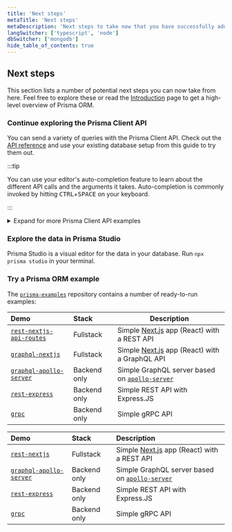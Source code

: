 ```yaml
---
title: 'Next steps'
metaTitle: 'Next steps'
metaDescription: 'Next steps to take now that you have successfully added Prisma to your project'
langSwitcher: ['typescript', 'node']
dbSwitcher: ['mongodb']
hide_table_of_contents: true
---
```


## Next steps

This section lists a number of potential next steps you can now take from here. Feel free to explore these or read the [Introduction](/orm/overview/introduction/what-is-prisma) page to get a high-level overview of Prisma ORM.

### Continue exploring the Prisma Client API

You can send a variety of queries with the Prisma Client API. Check out the [API reference](/orm/prisma-client) and use your existing database setup from this guide to try them out.

:::tip

You can use your editor's auto-completion feature to learn about the different API calls and the arguments it takes. Auto-completion is commonly invoked by hitting <kbd>CTRL</kbd>+<kbd>SPACE</kbd> on your keyboard.

:::

<details>
<summary>Expand for more Prisma Client API examples</summary>

Here are a few suggestions for a number of more queries you can send with Prisma Client:

**Filter all `Post` records that contain `"hello"`**

```js
const filteredPosts = await prisma.post.findMany({
  where: {
    OR: [{ title: { contains: 'hello' } }, { body: { contains: 'hello' } }],
  },
})
```

**Create a new `Post` record and connect it to an existing `User` record**

```js
const post = await prisma.post.create({
  data: {
    title: 'Join us for Prisma Day 2020',
    slug: 'prisma-day-2020',
    body: 'A conference on modern application development and databases.',
    user: {
      connect: { email: 'hello@prisma.com' },
    },
  },
})
```

**Use the fluent relations API to retrieve the `Post` records of a `User` by traversing the relations**

```js
const user = await prisma.comment
  .findUnique({
    where: { id: '60ff4e9500acc65700ebf470' },
  })
  .post()
  .user()
```

**Delete a `User` record**

```js
const deletedUser = await prisma.user.delete({
  where: { email: 'sarah@prisma.io' },
})
```

</details>

### Explore the data in Prisma Studio

Prisma Studio is a visual editor for the data in your database. Run `npx prisma studio` in your terminal.

### Try a Prisma ORM example

The [`prisma-examples`](https://github.com/prisma/prisma-examples/) repository contains a number of ready-to-run examples:

<TabbedContent>

<TabItem value="TypeScript">

| Demo                                                                                                                | Stack        | Description                                                                                         |
| :------------------------------------------------------------------------------------------------------------------ | :----------- | --------------------------------------------------------------------------------------------------- |
| [`rest-nextjs-api-routes`](https://github.com/prisma/prisma-examples/tree/latest/typescript/rest-nextjs-api-routes) | Fullstack    | Simple [Next.js](https://nextjs.org/) app (React) with a REST API                                   |
| [`graphql-nextjs`](https://github.com/prisma/prisma-examples/tree/latest/typescript/graphql-nextjs)                 | Fullstack    | Simple [Next.js](https://nextjs.org/) app (React) with a GraphQL API                                |
| [`graphql-apollo-server`](https://github.com/prisma/prisma-examples/tree/latest/typescript/graphql-apollo-server)   | Backend only | Simple GraphQL server based on [`apollo-server`](https://www.apollographql.com/docs/apollo-server/) |
| [`rest-express`](https://github.com/prisma/prisma-examples/tree/latest/typescript/rest-express)                     | Backend only | Simple REST API with Express.JS                                                                     |
| [`grpc`](https://github.com/prisma/prisma-examples/tree/latest/typescript/grpc)                                     | Backend only | Simple gRPC API                                                                                     |

</TabItem>

<TabItem value="JavaScript (Node.js)">

| Demo                                                                                                              | Stack        | Description                                                                                         |
| :---------------------------------------------------------------------------------------------------------------- | :----------- | :-------------------------------------------------------------------------------------------------- |
| [`rest-nextjs`](https://github.com/prisma/prisma-examples/tree/latest/javascript/rest-nextjs)                     | Fullstack    | Simple [Next.js](https://nextjs.org/) app (React) with a REST API                                   |
| [`graphql-apollo-server`](https://github.com/prisma/prisma-examples/tree/latest/javascript/graphql-apollo-server) | Backend only | Simple GraphQL server based on [`apollo-server`](https://www.apollographql.com/docs/apollo-server/) |
| [`rest-express`](https://github.com/prisma/prisma-examples/tree/latest/javascript/rest-express)                   | Backend only | Simple REST API with Express.JS                                                                     |
| [`grpc`](https://github.com/prisma/prisma-examples/tree/latest/javascript/grpc)                                   | Backend only | Simple gRPC API                                                                                     |

</TabItem>

</TabbedContent>
